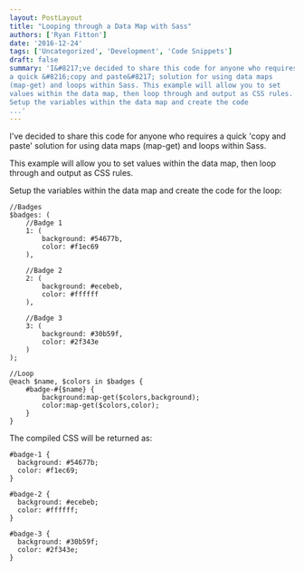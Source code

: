 ```yaml
---
layout: PostLayout
title: "Looping through a Data Map with Sass"
authors: ['Ryan Fitton']
date: '2016-12-24'
tags: ['Uncategorized', 'Development', 'Code Snippets']
draft: false
summary: 'I&#8217;ve decided to share this code for anyone who requires
a quick &#8216;copy and paste&#8217; solution for using data maps
(map-get) and loops within Sass. This example will allow you to set
values within the data map, then loop through and output as CSS rules.
Setup the variables within the data map and create the code
...'
---
```


I've decided to share this code for anyone who requires a quick 'copy
and paste' solution for using data maps (map-get) and loops within Sass.

This example will allow you to set values within the data map, then loop
through and output as CSS rules.

Setup the variables within the data map and create the code for the
loop:

``` language-scss
//Badges
$badges: (
    //Badge 1
    1: (
        background: #54677b,
        color: #f1ec69
    ),
    
    //Badge 2
    2: (
        background: #ecebeb,
        color: #ffffff
    ),
    
    //Badge 3
    3: (
        background: #30b59f,
        color: #2f343e
    )
);

//Loop
@each $name, $colors in $badges {
    #badge-#{$name} {
        background:map-get($colors,background);
        color:map-get($colors,color);
    }
}
```

The compiled CSS will be returned as:

``` language-css
#badge-1 {
  background: #54677b;
  color: #f1ec69;
}

#badge-2 {
  background: #ecebeb;
  color: #ffffff;
}

#badge-3 {
  background: #30b59f;
  color: #2f343e;
}
```
